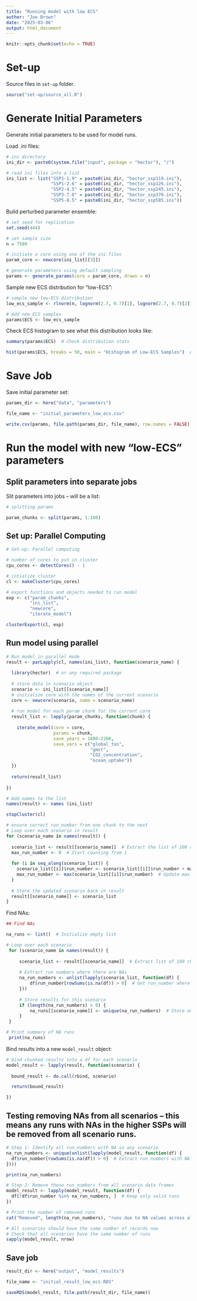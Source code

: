 ```yaml
---
title: "Running model with low ECS"
author: "Joe Brown"
date: "2025-03-06"
output: html_document
---
```


```r
knitr::opts_chunk$set(echo = TRUE)
```

# Set-up

Source files in `set-up` folder.

```r
source("set-up/source_all.R")
```

# Generate Initial Parameters

Generate initial parameters to be used for model runs.

Load .ini files:
```r
# ini directory 
ini_dir <- paste0(system.file("input", package = "hector"), "/")

# read ini files into a list 
ini_list <- list("SSP1-1.9" = paste0(ini_dir, "hector_ssp119.ini"), 
                 "SSP1-2.6" = paste0(ini_dir, "hector_ssp126.ini"), 
                 "SSP2-4.5" = paste0(ini_dir, "hector_ssp245.ini"), 
                 "SSP3-7.0" = paste0(ini_dir, "hector_ssp370.ini"), 
                 "SSP5-8.5" = paste0(ini_dir, "hector_ssp585.ini"))

```

Build perturbed parameter ensemble:
```r
# set seed for replication
set.seed(444)

# set sample size
n = 7500

# initiate a core using one of the ini files
param_core <- newcore(ini_list[[3]])

# generate parameters using default sampling
params <- generate_params(core = param_core, draws = n)

```

Sample new ECS distribution for "low-ECS":
```r
# sample new low-ECS distribution
low_ecs_sample <- rlnorm(n, lognorm(2.7, 0.7)[1], lognorm(2.7, 0.7)[2])

# Add new ECS samples 
params$ECS <- low_ecs_sample

```

Check ECS histogram to see what this distribution looks like:

```r
summary(params$ECS)  # Check distribution stats

hist(params$ECS, breaks = 50, main = "Histogram of Low-ECS Samples")  # Visualize
```

# Save Job

Save initial parameter set:
```r
params_dir <- here("data", "parameters")

file_name <- "initial_parameters_low_ecs.csv"

write.csv(params, file.path(params_dir, file_name), row.names = FALSE)

```

# Run the model with new "low-ECS" parameters

## Split parameters into separate jobs

Slit parameters into jobs -- will be a list:

```r
# splitting params

param_chunks <- split(params, 1:100)

```

## Set up: Parallel Computing

```r

# Set-up: Parallel computing 

# number of cores to put in cluster
cpu_cores <- detectCores() - 1

# intialize cluster
cl <- makeCluster(cpu_cores)

# export functions and objects needed to run model
exp <- c("param_chunks", 
         "ini_list", 
         "newcore", 
         "iterate_model")

clusterExport(cl, exp)

```

## Run model using parallel

```r
# Run model in parallel mode
result <- parLapply(cl, names(ini_list), function(scenario_name) {
  
  library(hector)  # or any required package
  
  # store data in scenario object
  scenario <- ini_list[[scenario_name]]
  # initialize core with the names of the current scenario
  core <- newcore(scenario, name = scenario_name)
  
  # run model for each param chunk for the current core 
  result_list <- lapply(param_chunks, function(chunk) {
    
    iterate_model(core = core, 
                  params = chunk, 
                  save_years = 1800:2200, 
                  save_vars = c("global_tas", 
                                "gmst", 
                                "CO2_concentration", 
                                "ocean_uptake"))
  })
  
  return(result_list)
  
})

# Add names to the list 
names(result) <- names (ini_list)

stopCluster(cl)
```

```r
# ensure correct run_number from one chunk to the next
# Loop over each scenario in result
for (scenario_name in names(result)) {
  
  scenario_list <- result[[scenario_name]]  # Extract the list of 100 chunks
  max_run_number <- 0  # Start counting from 1
  
  for (i in seq_along(scenario_list)) {
    scenario_list[[i]]$run_number <- scenario_list[[i]]$run_number + max_run_number
    max_run_number <- max(scenario_list[[i]]$run_number)  # Update max for next chunk
  }
  
  # Store the updated scenario back in result
  result[[scenario_name]] <- scenario_list
}
```

Find NAs:
```r
## Find NAs

na_runs <- list()  # Initialize empty list

# Loop over each scenario
 for (scenario_name in names(result)) {
     
     scenario_list <- result[[scenario_name]]  # Extract list of 100 chunks
     
     # Extract run numbers where there are NAs
     na_run_numbers <- unlist(lapply(scenario_list, function(df) {
         df$run_number[rowSums(is.na(df)) > 0]  # Get run_number where any column has NA
     }))
     
     # Store results for this scenario
     if (length(na_run_numbers) > 0) {
         na_runs[[scenario_name]] <- unique(na_run_numbers)  # Store only unique run numbers
     }
 }

# Print summary of NA runs
 print(na_runs)
```

Bind results into a new `model_result` object:
```r
# bind chunked results into a df for each scenario
model_result <- lapply(result, function(scenario) {
  
  bound_result <- do.call(rbind, scenario)

  return(bound_result)

})

```

## Testing removing NAs from all scenarios -- this means any runs with NAs in the higher SSPs will be removed from all scenario runs.
```r
# Step 1: Identify all run_numbers with NA in any scenario
na_run_numbers <- unique(unlist(lapply(model_result, function(df) {
  df$run_number[rowSums(is.na(df)) > 0]  # Extract run numbers with NA
})))

print(na_run_numbers)

# Step 2: Remove these run_numbers from all scenario data frames
model_result <- lapply(model_result, function(df) {
  df[!df$run_number %in% na_run_numbers, ]  # Keep only valid runs
})

# Print the number of removed runs
cat("Removed", length(na_run_numbers), "runs due to NA values across all scenarios.\n")

# All scenarios should have the same number of records now
# Check that all scenarios have the same number of runs
sapply(model_result, nrow)

```

## Save job

```r
result_dir <- here("output", "model_results")

file_name <- "initial_result_low_ecs.RDS"

saveRDS(model_result, file.path(result_dir, file_name))

```


